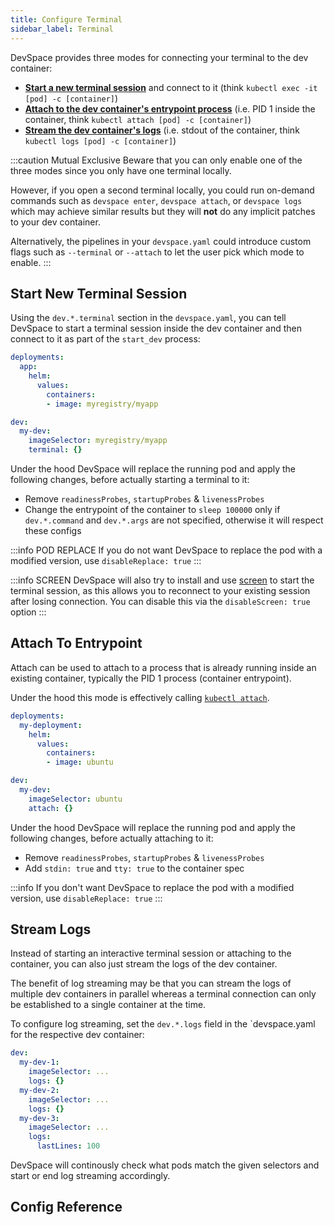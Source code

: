 ```yaml
---
title: Configure Terminal
sidebar_label: Terminal
---
```




DevSpace provides three modes for connecting your terminal to the dev container:
- **[Start a new terminal session](#start-new-terminal-session)** and connect to it (think `kubectl exec -it [pod] -c [container]`)
- **[Attach to the dev container's entrypoint process](#attach-to-entrypoint)** (i.e. PID 1 inside the container, think `kubectl attach [pod] -c [container]`)
- **[Stream the dev container's logs](#stream-logs)** (i.e. stdout of the container, think `kubectl logs [pod] -c [container]`)


:::caution Mutual Exclusive
Beware that you can only enable one of the three modes since you only have one terminal locally. 

However, if you open a second terminal locally, you could run on-demand commands such as `devspace enter`, `devspace attach`, or `devspace logs` which may achieve similar results but they will **not** do any implicit patches to your dev container.

Alternatively, the pipelines in your `devspace.yaml` could introduce custom flags such as `--terminal` or `--attach` to let the user pick which mode to enable.
:::


## Start New Terminal Session
Using the `dev.*.terminal` section in the `devspace.yaml`, you can tell DevSpace to start a terminal session inside the dev container and then connect to it as part of the `start_dev` process:
```yaml
deployments:
  app:
    helm:
      values:
        containers:
        - image: myregistry/myapp

dev:
  my-dev:
    imageSelector: myregistry/myapp
    terminal: {}
```

Under the hood DevSpace will replace the running pod and apply the following changes, before actually starting a terminal to it:
- Remove `readinessProbes`, `startupProbes` & `livenessProbes`
- Change the entrypoint of the container to `sleep 100000` only if `dev.*.command` and `dev.*.args` are not specified, otherwise it will respect these configs

:::info POD REPLACE
If you do not want DevSpace to replace the pod with a modified version, use `disableReplace: true`
:::

:::info SCREEN
DevSpace will also try to install and use [screen](https://linuxize.com/post/how-to-use-linux-screen/) to start the terminal session, as this allows you to reconnect to your existing session after losing connection. You can disable this via the `disableScreen: true` option
:::


## Attach To Entrypoint
Attach can be used to attach to a process that is already running inside an existing container, typically the PID 1 process (container entrypoint). 

Under the hood this mode is effectively calling [`kubectl attach`](https://kubernetes.io/docs/reference/generated/kubectl/kubectl-commands#attach).

```yaml
deployments:
  my-deployment:
    helm:
      values:
        containers:
        - image: ubuntu

dev:
  my-dev:
    imageSelector: ubuntu
    attach: {}
```

Under the hood DevSpace will replace the running pod and apply the following changes, before actually attaching to it:
- Remove `readinessProbes`, `startupProbes` & `livenessProbes`
- Add `stdin: true` and `tty: true` to the container spec

:::info
If you don't want DevSpace to replace the pod with a modified version, use `disableReplace: true`
:::


## Stream Logs
Instead of starting an interactive terminal session or attaching to the container, you can also just stream the logs of the dev container.

The benefit of log streaming may be that you can stream the logs of multiple dev containers in parallel whereas a terminal connection can only be established to a single container at the time.

To configure log streaming, set the `dev.*.logs` field in the `devspace.yaml for the respective dev container:
```yaml
dev:
  my-dev-1:
    imageSelector: ...
    logs: {}
  my-dev-2:
    imageSelector: ...
    logs: {}
  my-dev-3:
    imageSelector: ...
    logs:
      lastLines: 100
```

DevSpace will continously check what pods match the given selectors and start or end log streaming accordingly.


## Config Reference

<ConfigPartialTerminal/>
<ConfigPartialAttach/>
<ConfigPartialLogs/>
